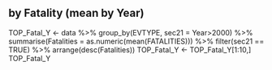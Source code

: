 ## by Fatality (mean by Year)
TOP_Fatal_Y <- data %>%
  group_by(EVTYPE, sec21 = Year>2000) %>%
  summarise(Fatalities = as.numeric(mean(FATALITIES))) %>%
  filter(sec21 == TRUE) %>%
  arrange(desc(Fatalities))
TOP_Fatal_Y <- TOP_Fatal_Y[1:10,]
TOP_Fatal_Y
